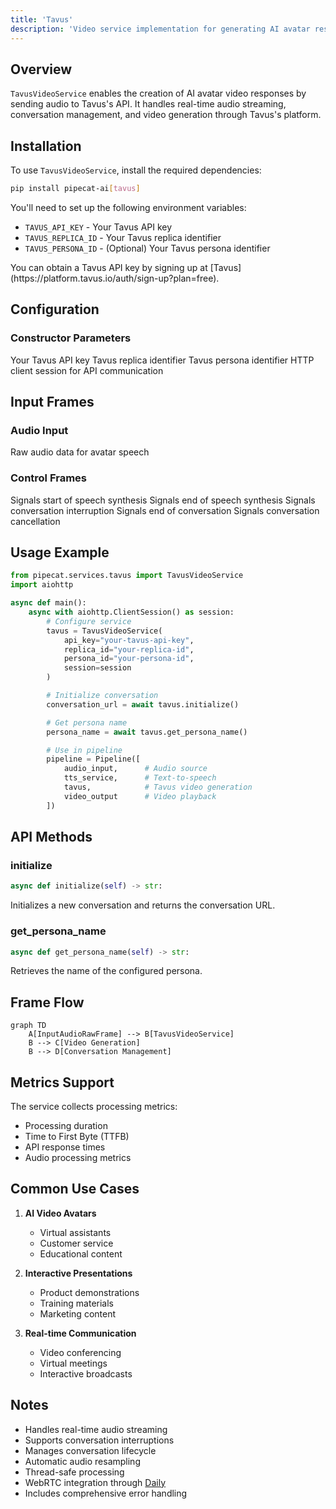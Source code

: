 ```yaml
---
title: 'Tavus'
description: 'Video service implementation for generating AI avatar responses using Tavus'
---
```


## Overview

`TavusVideoService` enables the creation of AI avatar video responses by sending audio to Tavus's API. It handles real-time audio streaming, conversation management, and video generation through Tavus's platform.

## Installation

To use `TavusVideoService`, install the required dependencies:

```bash
pip install pipecat-ai[tavus]
```

You'll need to set up the following environment variables:

- `TAVUS_API_KEY` - Your Tavus API key
- `TAVUS_REPLICA_ID` - Your Tavus replica identifier
- `TAVUS_PERSONA_ID` - (Optional) Your Tavus persona identifier

<Tip>
  You can obtain a Tavus API key by signing up at
  [Tavus](https://platform.tavus.io/auth/sign-up?plan=free).
</Tip>

## Configuration

### Constructor Parameters

<ParamField path="api_key" type="str" required>
  Your Tavus API key
</ParamField>

<ParamField path="replica_id" type="str" required>
  Tavus replica identifier
</ParamField>

<ParamField path="persona_id" type="str" default="pipecat0">
  Tavus persona identifier
</ParamField>

<ParamField path="session" type="aiohttp.ClientSession" required>
  HTTP client session for API communication
</ParamField>

## Input Frames

### Audio Input

<ParamField path="TTSAudioRawFrame" type="Frame">
  Raw audio data for avatar speech
</ParamField>

### Control Frames

<ParamField path="TTSStartedFrame" type="Frame">
  Signals start of speech synthesis
</ParamField>

<ParamField path="TTSStoppedFrame" type="Frame">
  Signals end of speech synthesis
</ParamField>

<ParamField path="StartInterruptionFrame" type="Frame">
  Signals conversation interruption
</ParamField>

<ParamField path="EndFrame" type="Frame">
  Signals end of conversation
</ParamField>

<ParamField path="CancelFrame" type="Frame">
  Signals conversation cancellation
</ParamField>

## Usage Example

```python
from pipecat.services.tavus import TavusVideoService
import aiohttp

async def main():
    async with aiohttp.ClientSession() as session:
        # Configure service
        tavus = TavusVideoService(
            api_key="your-tavus-api-key",
            replica_id="your-replica-id",
            persona_id="your-persona-id",
            session=session
        )

        # Initialize conversation
        conversation_url = await tavus.initialize()

        # Get persona name
        persona_name = await tavus.get_persona_name()

        # Use in pipeline
        pipeline = Pipeline([
            audio_input,      # Audio source
            tts_service,      # Text-to-speech
            tavus,            # Tavus video generation
            video_output      # Video playback
        ])
```

## API Methods

### initialize

```python
async def initialize(self) -> str:
```

Initializes a new conversation and returns the conversation URL.

### get_persona_name

```python
async def get_persona_name(self) -> str:
```

Retrieves the name of the configured persona.

## Frame Flow

```mermaid
graph TD
    A[InputAudioRawFrame] --> B[TavusVideoService]
    B --> C[Video Generation]
    B --> D[Conversation Management]
```

## Metrics Support

The service collects processing metrics:

- Processing duration
- Time to First Byte (TTFB)
- API response times
- Audio processing metrics

## Common Use Cases

1. **AI Video Avatars**

   - Virtual assistants
   - Customer service
   - Educational content

2. **Interactive Presentations**

   - Product demonstrations
   - Training materials
   - Marketing content

3. **Real-time Communication**
   - Video conferencing
   - Virtual meetings
   - Interactive broadcasts

## Notes

- Handles real-time audio streaming
- Supports conversation interruptions
- Manages conversation lifecycle
- Automatic audio resampling
- Thread-safe processing
- WebRTC integration through [Daily](/server/services/transport/daily)
- Includes comprehensive error handling
